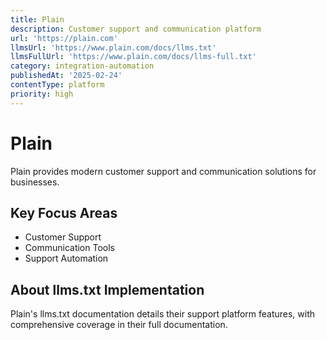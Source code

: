 ```yaml
---
title: Plain
description: Customer support and communication platform
url: 'https://plain.com'
llmsUrl: 'https://www.plain.com/docs/llms.txt'
llmsFullUrl: 'https://www.plain.com/docs/llms-full.txt'
category: integration-automation
publishedAt: '2025-02-24'
contentType: platform
priority: high
---
```


# Plain

Plain provides modern customer support and communication solutions for businesses.

## Key Focus Areas

- Customer Support
- Communication Tools
- Support Automation

## About llms.txt Implementation

Plain's llms.txt documentation details their support platform features, with comprehensive coverage in their full documentation.
